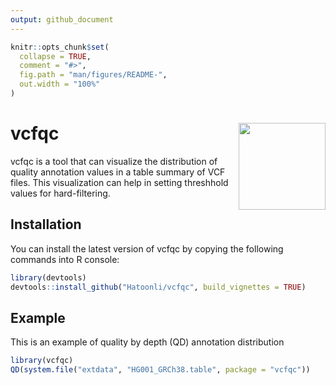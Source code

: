 ```yaml
---
output: github_document
---
```


<!-- README.md is generated from README.Rmd. Please edit that file -->

```r
knitr::opts_chunk$set(
  collapse = TRUE,
  comment = "#>",
  fig.path = "man/figures/README-",
  out.width = "100%"
)
```

# vcfqc <img src="man/figures/logo.png" align="right" height="139" />

<!-- badges: start -->
<!-- badges: end -->


vcfqc is a tool that can visualize the distribution of quality annotation values in a table summary of VCF files. This visualization can help in setting threshhold values for hard-filtering.

## Installation

You can install the latest version of vcfqc by copying the following commands into R console:

``` r
library(devtools)
devtools::install_github("Hatoonli/vcfqc", build_vignettes = TRUE)
```

## Example

This is an example of quality by depth (QD) annotation distribution

```r
library(vcfqc)
QD(system.file("extdata", "HG001_GRCh38.table", package = "vcfqc"))
```
